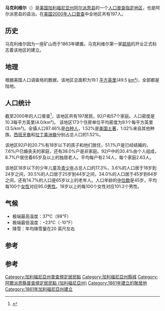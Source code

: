 {{coord|38|41|42|N|119|46|49|W|display=title}}
{{Infobox Settlement
|official_name            = 马克利维尔
|settlement_type          = [[人口普查指定地区|人口普查指定地区]]
|image_skyline            = 
|imagesize                = 
|image_caption            = 
|image_seal               = 
|image_map                = Alpine_County_California_Incorporated_and_Unincorporated_areas_Markleeville_Highlighted.svg
|mapsize                  = 250x200px
|map_caption              = 马克利维尔在[[加利福尼亚州|加利福尼亚州]]的位置
|image_map1               = 
|mapsize1                 = 
|map_caption1             = 
|subdivision_type         = [[国家列表|国家]]
|subdivision_type1        = [[美国州份|州]]
|subdivision_type2        = [[加利福尼亚州行政区划|县]]
|subdivision_name         = [[美国|美国]]
|subdivision_name1        = [[加利福尼亚州|加利福尼亚州]]
|subdivision_name2        = [[阿尔派恩县_(加利福尼亚州)|阿尔派恩县]]
|government_type          = 
|leader_title             = N/A
|leader_name              = 
|leader_title1 = 
|leader_name1 = 
|leader_title2 = 
|leader_name2 = 
|leader_title3 = 
|leader_name3 = 
|established_date         = 
|area_magnitude           = 
|area_total_km2           = 49.5
|area_total_sq_mi         = 19.1
|area_land_km2            = 49.5
|area_land_sq_mi          = 19.1
|area_water_km2           = 0
|area_water_sq_mi         = 0
|elevation_ft             = 5531
|elevation_m              = 1686
|population_as_of         = 2000
|population_footnotes     = 
|population_total         = 197
|population_metro         = 
|population_density_km2   = 4
|population_density_sq_mi = 10.3
|timezone                 = [[太平洋时区|太平洋 (PST)]]
|utc_offset               = -8
|latd = 38 |latm = 41 |lats = 42 |latNS = N
|longd = 119 |longm = 46 |longs = 49 |longEW = W
|timezone_DST             = PDT
|utc_offset_DST           = -7
|postal_code_type         = [[邮政编码|邮政编码]]
|postal_code              = 96120
|area_code                = 530
|blank_name               = 
|blank_info               = 
|blank1_name              = 
|blank1_info              = 
|footnotes                = 
|website                  = 
}}
'''马克利维尔'''（{{lang-en|Markleeville}}）是[[美国|美国]][[加利福尼亚州|加利福尼亚州]][[阿尔派恩县_(加利福尼亚州)|阿尔派恩县]]的一个[[人口普查指定地区|人口普查指定地区]]，也是阿尔派恩县的县治。在[[美国2000年人口普查|美国2000年人口普查]]中全地区共有197人。

== 历史 ==
马克利维尔因为一座矿山而于1863年建置。马克利维尔第一家[[邮局|邮局]]的开业正式标志着该地区的建立。

== 地理 ==
根据美国人口调查局的数据，该地区总面积为19.1 [[平方英里|平方英里]](49.5 [[km²|km²]])，全部都是陆地。

== 人口统计 ==
截至2000年的人口普查<ref name="GR2">{{cite web|url=http://factfinder.census.gov|publisher=[[美国人口调查局|美国人口调查局]]|accessdate=2008-01-31|title=美国真相|archive-url=https://archive.today/20200212063637/http://factfinder.census.gov/|archive-date=2020-02-12|dead-url=yes}}</ref>，该地区共有197居民，92户和57个家庭。人口密度是10.3每平方英里(4.0/km²)。 该地区173个住房单位平均密度为9.1个每平方英里(3.5/km²)。全镇人口97.46%是[[白种人|白种人]]，1.52%是[[印第安人|美国土著]]，1.02%来自其他种族。[[西班牙裔|西班牙裔]]和[[拉丁美洲裔|拉丁美洲裔]]分别占总人口的1.52%。

该地区92户的20.7%有18岁以下的孩子和他们居住，51.1%户是已经结婚的，7.6%户已婚丧夫的家庭，还有38.0%户是非家庭。92户中的30.4%由个人组成，8.7%户居住着65岁及以上的独居老人。平均每户有2.14人，每个家庭2.63人。

该地区18岁以下的少年儿童及[[青少年|青少年]]占总人口的17.3%，3.6%的人口居于18岁到24岁之间，30.5%的人口居于25岁到44岁之间，34.0%的人口居于45岁到64岁之间，还有14.7%的人口是65岁以上的老年人。人口年龄的[[中位数|中位数]]是45岁，平均每100个[[女性|女性]]对应95.0[[男性|男性]]。18岁以上的每100个女性对应101.2个男性。

== 气候 ==

* 极端最高温度：37℃（98℉）
* 极端最低温度：−23℃（-10℉）
* 降雪：年均降雪量在20 英尺左右

== 参考 ==
{{reflist}}

== 参考 ==
{{reflist}}

{{阿爾派恩縣 (加利福尼亞州)}}

{{DEFAULTSORT:Markleeville, California}}
[[Category:加利福尼亞州普查規定居民點|Category:加利福尼亞州普查規定居民點]]
[[Category:加利福尼亞州縣城|Category:加利福尼亞州縣城]]
[[Category:阿爾派恩縣普查規定居民點_(加利福尼亞州)|Category:阿爾派恩縣普查規定居民點 (加利福尼亞州)]]
[[Category:1861年建立的聚居地|Category:1861年建立的聚居地]]
[[Category:1861年加利福尼亞州建立|Category:1861年加利福尼亞州建立]]